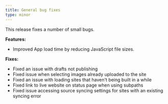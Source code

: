 ```yaml
---
title: General bug fixes
type: minor
---
```

This release fixes a number of small bugs.

**Features:**

* Improved App load time by reducing JavaScript file sizes.

**Fixes:**

* Fixed an issue with drafts not publishing
* Fixed issue when selecting images already uploaded to the site
* Fixed an issue with loading sites that haven't being built in a while
* Fixed link to live website on status page when using subpaths
* Fixed issue accessing source syncing settings for sites with an existing syncing error
